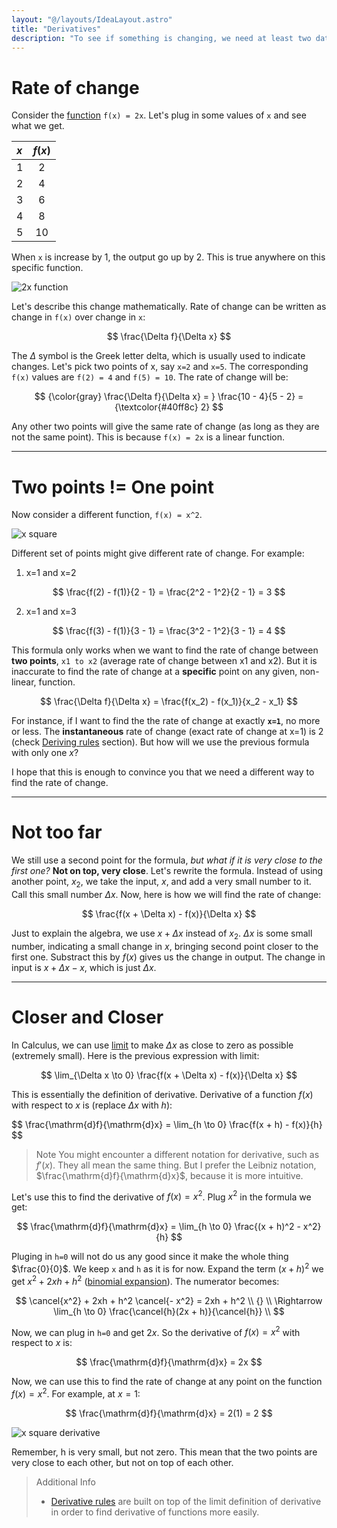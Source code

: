 ```yaml
---
layout: "@/layouts/IdeaLayout.astro"
title: "Derivatives"
description: "To see if something is changing, we need at least two data points to see the difference, right?"
---
```


# Rate of change

Consider the [function](/ideas/math/function) `f(x) = 2x`. Let's plug in some values of `x` and see what we get.

| $x$  | $f(x)$ | 
|:--   | :-:    |
| 1    | 2      | 
| 2    | 4      | 
| 3    | 6      | 
| 4    | 8      | 
| 5    | 10     | 

When `x` is increase by 1, the output go up by 2. This is true anywhere on this specific function.

![2x function](/plots/linear_2x.png)

Let's describe this change mathematically. Rate of change can be written as change in `f(x)` over change in `x`:

$$
\frac{\Delta f}{\Delta x}
$$

The $\Delta$ symbol is the Greek letter delta, which is usually used to indicate changes. Let's pick two points of x, say `x=2` and `x=5`. The corresponding `f(x)` values are `f(2) = 4` and `f(5) = 10`. The rate of change will be:

$$
{\color{gray} \frac{\Delta f}{\Delta x} = } \frac{10 - 4}{5 - 2} = {\textcolor{#40ff8c} 2}
$$

Any other two points will give the same rate of change (as long as they are not the same point). This is because `f(x) = 2x` is a linear function. 

---

# Two points <span class="mono-font">!=</span> One point

Now consider a different function, `f(x) = x^2`. 

![x square](/plots/x_square.png)

Different set of points might give different rate of change. For example:

1. x=1 and x=2

$$
\frac{f(2) - f(1)}{2 - 1} = \frac{2^2 - 1^2}{2 - 1} = 3
$$

2. x=1 and x=3

$$
\frac{f(3) - f(1)}{3 - 1} = \frac{3^2 - 1^2}{3 - 1} = 4
$$

This formula only works when we want to find the rate of change between **two points**, `x1 to x2` (average rate of change between x1 and x2). But it is inaccurate to find the rate of change at a **specific** point on any given, non-linear, function.

$$
\frac{\Delta f}{\Delta x} = \frac{f(x_2) - f(x_1)}{x_2 - x_1}
$$

For instance, if I want to find the the rate of change at exactly **`x=1`**, no more or less. The **instantaneous** rate of change (exact rate of change at x=1) is 2 (check [Deriving rules](#section-4) section). But how will we use the previous formula with only one $x$?

I hope that this is enough to convince you that we need a different way to find the rate of change.

---

# Not too far

We still use a second point for the formula, _but what if it is very close to the first one?_ **Not on top, very close**. Let's rewrite the formula. Instead of using another point, $x_2$, we take the input, $x$, and add a very small number to it. Call this small number $\Delta x$. Now, here is how we will find the rate of change:

$$
\frac{f(x + \Delta x) - f(x)}{\Delta x}
$$

Just to explain the algebra, we use $x + \Delta x$ instead of $x_2$. $\Delta x$ is some small number, indicating a small change in $x$, bringing second point closer to the first one. Substract this by $f(x)$ gives us the change in output. The change in input is $x + \Delta x - x$, which is just $\Delta x$.

---

# Closer and Closer

In Calculus, we can use [limit](/ideas/math/limit) to make $\Delta x$ as close to zero as possible (extremely small). Here is the previous expression with limit:

$$
\lim_{\Delta x \to 0} \frac{f(x + \Delta x) - f(x)}{\Delta x}
$$

This is essentially the definition of derivative. Derivative of a function $f(x)$ with respect to $x$ is (replace $\Delta x$ with $h$):

<span class="sd-color text-xl p-2">
$$
\frac{\mathrm{d}f}{\mathrm{d}x} = \lim_{h \to 0} \frac{f(x + h) - f(x)}{h}
$$
</span>

> <span class="title">Note</span>
> You might encounter a different notation for derivative, such as $f'(x)$. They all mean the same thing. But I prefer the Leibniz notation, $\frac{\mathrm{d}f}{\mathrm{d}x}$, because it is more intuitive.

Let's use this to find the derivative of $f(x) = x^2$. Plug $x^2$ in the formula we get:

$$
\frac{\mathrm{d}f}{\mathrm{d}x} = \lim_{h \to 0} \frac{(x + h)^2 - x^2}{h}
$$

Pluging in `h=0` will not do us any good since it make the whole thing $\frac{0}{0}$. We keep `x` and `h` as it is for now. Expand the term $(x + h)^2$ we get $x^2 + 2xh + h^2$ ([binomial expansion](/ideas/math/binomial-expansion)). The numerator becomes:

$$
\cancel{x^2} + 2xh + h^2 \cancel{- x^2} = 2xh + h^2 \\
{} \\
\Rightarrow \lim_{h \to 0} \frac{\cancel{h}(2x + h)}{\cancel{h}}  \\
$$

Now, we can plug in `h=0` and get $2x$. So the derivative of $f(x) = x^2$ with respect to $x$ is:

$$
\frac{\mathrm{d}f}{\mathrm{d}x} = 2x
$$

Now, we can use this to find the rate of change at any point on the function $f(x) = x^2$. For example, at $x=1$:

$$
\frac{\mathrm{d}f}{\mathrm{d}x} = 2(1) = 2
$$

![x square derivative](/plots/x_square_derivative.gif)

Remember, h is very small, but not zero. This mean that the two points are very close to each other, but not on top of each other.

> <span class="title">Additional Info</span>
> - [Derivative rules](/ideas/math/derivative-rules) are built on top of the limit definition of derivative in order to find derivative of functions more easily.
